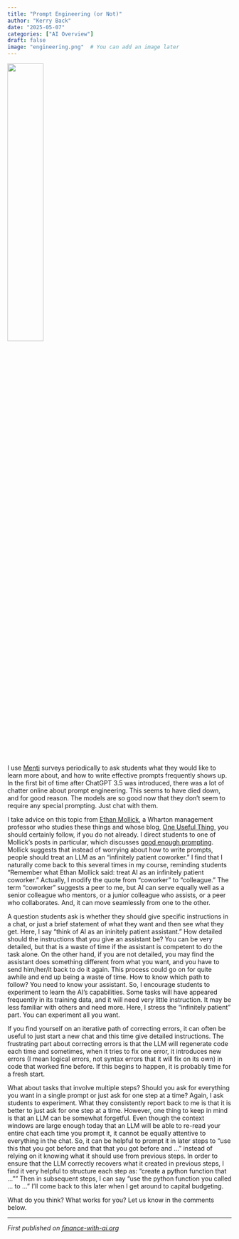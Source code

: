 ```yaml
---
title: "Prompt Engineering (or Not)"
author: "Kerry Back"
date: "2025-05-07"
categories: ["AI Overview"]
draft: false
image: "engineering.png"  # You can add an image later
---
```


![](engineering.png){width=40% fig-align="center"}

I use [Menti](https://mentimeter.com/) surveys periodically to ask students what they would like to learn more about, and how to write effective prompts frequently shows up.  In the first bit of time after ChatGPT 3.5 was introduced, there was a lot of chatter online about prompt engineering.  This seems to have died down, and for good reason.  The models are so good now that they don't seem to require any special prompting.  Just chat with them.

I take advice on this topic from [Ethan Mollick](https://mgmt.wharton.upenn.edu/profile/emollick/), a Wharton management professor who studies these things and whose blog, [One Useful Thing](https://www.oneusefulthing.org/), you should certainly follow, if you do not already.  I direct students to one of Mollick's posts in particular, which discusses [good enough prompting](https://www.oneusefulthing.org/p/getting-started-with-ai-good-enough).  Mollick suggests that instead of worrying about how to write prompts, people should treat an LLM as an "infinitely patient coworker."  I find that I naturally come back to this several times in my course, reminding students "Remember what Ethan Mollick said: treat AI as an infinitely patient coworker."  Actually, I modify the quote from "coworker" to "colleague."  The term "coworker" suggests a peer to me, but AI can serve equally well as a senior colleague who mentors, or a junior colleague who assists, or a peer who collaborates.  And, it can move seamlessly from one to the other.

A question students ask is whether they should give specific instructions in a chat, or just a brief statement of what they want and then see what they get.  Here, I say "think of AI as an ininitely patient assistant."  How detailed should the instructions that you give an assistant be?  You can be very detailed, but that is a waste of time if the assistant is competent to do the task alone.  On the other hand, if you are not detailed, you may find the assistant does something different from what you want, and you have to send him/her/it back to do it again.  This process could go on for quite awhile and end up being a waste of time.  How to know which path to follow?  You need to know your assistant.  So, I encourage students to experiment to learn the AI's capabilities.  Some tasks will have appeared frequently in its training data, and it will need very little instruction.  It may be less familiar with others and need more.  Here, I stress the "infinitely patient" part.  You can experiment all you want.

If you find yourself on an iterative path of correcting errors, it can often be useful to just start a new chat and this time give detailed instructions.  The frustrating part about correcting errors is that the LLM will regenerate code each time and sometimes, when it tries to fix one error, it introduces new errors (I mean logical errors, not syntax errors that it will fix on its own) in code that worked fine before.  If this begins to happen, it is probably time for a fresh start.

What about tasks that involve multiple steps?  Should you ask for everything you want in a single prompt or just ask for one step at a time?  Again, I ask students to experiment.  What they consistently report back to me is that it is better to just ask for one step at a time.  However, one thing to keep in mind is that an LLM can be somewhat forgetful.  Even though the context windows are large enough today that an LLM will be able to re-read your entire chat each time you prompt it, it cannot be equally attentive to everything in the chat.  So, it can be helpful to prompt it in later steps to "use this that you got before and that that you got before and ..." instead of relying on it knowing what it should use from previous steps.  In order to ensure that the LLM correctly recovers what it created in previous steps, I find it very helpful to structure each step as: "create a python function that ...""  Then in subsequent steps, I can say "use the python function you called ... to ..."  I'll come back to this later when I get around to capital budgeting.   

What do you think?  What works for you?  Let us know in the comments below.

---

*First published on [finance-with-ai.org](https://finance-with-ai.org)* 